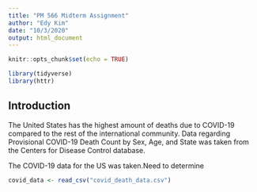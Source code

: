 ```yaml
---
title: "PM 566 Midterm Assignment"
author: "Edy Kim"
date: "10/3/2020"
output: html_document
---
```


```r
knitr::opts_chunk$set(echo = TRUE)
```

```r
library(tidyverse)
library(httr)
```


## Introduction
  
 The United States has the highest amount of deaths due to COVID-19 compared to the rest of the international community. Data regarding Provisional COVID-19 Death Count by Sex, Age, and State was taken from the Centers for Disease Control database. 



The COVID-19 data for the US was taken.Need to determine 

```r
covid_data <- read_csv("covid_death_data.csv")
```
